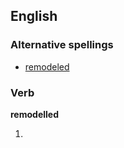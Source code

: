 ==English==

===Alternative spellings===
*[[remodeled]]

===Verb===
'''remodelled'''

# {{past of|[[remodel]]}}